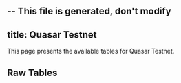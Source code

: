 -- This file is generated, don't modify
---
title: Quasar Testnet
---



This page presents the available tables for Quasar Testnet.


## Raw Tables
<Table data={json} tag="raw_table"/>
    


    
